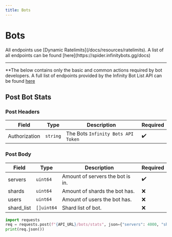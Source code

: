 ```yaml
---
title: Bots
---
```



# Bots

<Callout emoji="📌">
  All endpoints use [Dynamic Ratelimits](/docs/resources/ratelimits). A list of all endpoints can be found [here](https://spider.infinitybots.gg/docs)
</Callout> 

---

**The below contains only the basic and common actions required by bot developers. A full list of endpoints provided by the Infinity Bot List API can be found [here](https://spider.infinitybots.gg/docs#tag--Bots)

## Post Bot Stats

<HTTPHeader type="POST" path="bots/stats" />

### Post Headers

| Field         | Type     | Description                        | Required |
| ------------- | -------- | ---------------------------------- | -------- |
| Authorization | `string` | The Bots `Infinity Bots API Token` | ✔️       |

### Post Body

| Field      | Type       | Description                      | Required |
| ---------- | ---------- | -------------------------------- | -------- |
| servers    | `uint64`   | Amount of servers the bot is in. | ✔️        |
| shards     | `uint64`   | Amount of shards the bot has.    | ❌       |
| users      | `uint64`   | Amount of users the bot has.     | ❌       |
| shard_list | `[]uint64` | Shard list of bot.               | ❌       |

```py
import requests
req = requests.post(f"{API_URL}/bots/stats", json={"servers": 4000, "shards": 2}, headers={"Authorization": f"{TOKEN}"})
print(req.json())
```
